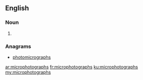 ==English==

===Noun===
{{head|en}}

# {{plural of|microphotograph}}

===Anagrams===
* [[photomicrographs#English|photomicrographs]]

[[ar:microphotographs]]
[[fr:microphotographs]]
[[ku:microphotographs]]
[[my:microphotographs]]